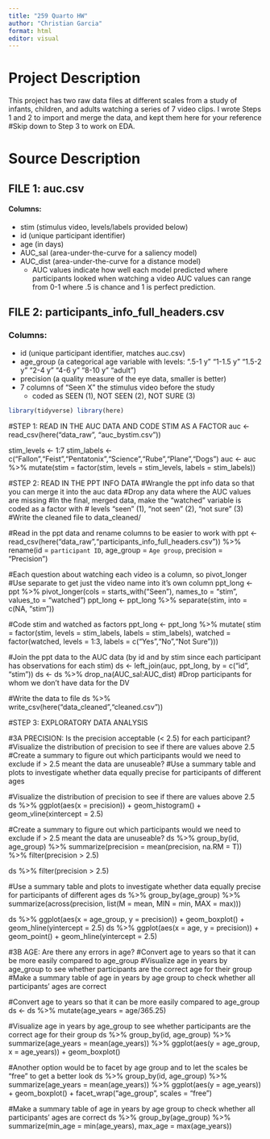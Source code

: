 ```yaml
---
title: "259 Quarto HW"
author: "Christian Garcia"
format: html
editor: visual
---
```


# Project Description

This project has two raw data files at different scales from a study of infants, children, and adults watching a series of 7 video clips. I wrote Steps 1 and 2 to import and merge the data, and kept them here for your reference #Skip down to Step 3 to work on EDA.

# Source Description

## FILE 1: auc.csv

#### Columns:

-   stim (stimulus video, levels/labels provided below)
-   id (unique participant identifier)
-   age (in days)
-   AUC_sal (area-under-the-curve for a saliency model)
-   AUC_dist (area-under-the-curve for a distance model)
    -   AUC values indicate how well each model predicted where participants looked when watching a video AUC values can range from 0-1 where .5 is chance and 1 is perfect prediction.

## FILE 2: participants_info_full_headers.csv

### Columns:

-   id (unique participant identifier, matches auc.csv)
-   age_group (a categorical age variable with levels: ".5-1 y" "1-1.5 y" "1.5-2 y" "2-4 y" "4-6 y" "8-10 y" "adult")
-   precision (a quality measure of the eye data, smaller is better)
-   7 columns of "Seen X" the stimulus video before the study
    -   coded as SEEN (1), NOT SEEN (2), NOT SURE (3)

```r
library(tidyverse) library(here)
```

#STEP 1: READ IN THE AUC DATA AND CODE STIM AS A FACTOR auc \<- read_csv(here("data_raw", "auc_bystim.csv"))

stim_levels \<- 1:7 stim_labels \<- c("Fallon","Feist","Pentatonix","Science","Rube","Plane","Dogs") auc \<- auc %\>% mutate(stim = factor(stim, levels = stim_levels, labels = stim_labels))

#STEP 2: READ IN THE PPT INFO DATA #Wrangle the ppt info data so that you can merge it into the auc data #Drop any data where the AUC values are missing #In the final, merged data, make the "watched" variable is coded as a factor with \# levels "seen" (1), "not seen" (2), "not sure" (3) #Write the cleaned file to data_cleaned/

#Read in the ppt data and rename columns to be easier to work with ppt \<- read_csv(here("data_raw","participants_info_full_headers.csv")) %\>% rename(id = `participant ID`, age_group = `Age group`, precision = "Precision")

#Each question about watching each video is a column, so pivot_longer #Use separate to get just the video name into it's own column ppt_long \<- ppt %\>% pivot_longer(cols = starts_with("Seen"), names_to = "stim", values_to = "watched") ppt_long \<- ppt_long %\>% separate(stim, into = c(NA, "stim"))

#Code stim and watched as factors ppt_long \<- ppt_long %\>% mutate( stim = factor(stim, levels = stim_labels, labels = stim_labels), watched = factor(watched, levels = 1:3, labels = c("Yes","No","Not Sure")))

#Join the ppt data to the AUC data (by id and by stim since each participant has observations for each stim) ds \<- left_join(auc, ppt_long, by = c("id", "stim")) ds \<- ds %\>% drop_na(AUC_sal:AUC_dist) #Drop participants for whom we don't have data for the DV

#Write the data to file ds %\>% write_csv(here("data_cleaned","cleaned.csv"))

#STEP 3: EXPLORATORY DATA ANALYSIS

#3A PRECISION: Is the precision acceptable (\< 2.5) for each participant? #Visualize the distribution of precision to see if there are values above 2.5 #Create a summary to figure out which participants would we need to exclude if \> 2.5 meant the data are unuseable? #Use a summary table and plots to investigate whether data equally precise for participants of different ages

#Visualize the distribution of precision to see if there are values above 2.5 ds %\>% ggplot(aes(x = precision)) + geom_histogram() + geom_vline(xintercept = 2.5)

#Create a summary to figure out which participants would we need to exclude if \> 2.5 meant the data are unuseable? ds %\>% group_by(id, age_group) %\>% summarize(precision = mean(precision, na.RM = T)) %\>% filter(precision \> 2.5)

ds %\>% filter(precision \> 2.5)

#Use a summary table and plots to investigate whether data equally precise for participants of different ages ds %\>% group_by(age_group) %\>% summarize(across(precision, list(M = mean, MIN = min, MAX = max)))

ds %\>% ggplot(aes(x = age_group, y = precision)) + geom_boxplot() + geom_hline(yintercept = 2.5) ds %\>% ggplot(aes(x = age, y = precision)) + geom_point() + geom_hline(yintercept = 2.5)

#3B AGE: Are there any errors in age? #Convert age to years so that it can be more easily compared to age_group #Visualize age in years by age_group to see whether participants are the correct age for their group #Make a summary table of age in years by age group to check whether all participants' ages are correct

#Convert age to years so that it can be more easily compared to age_group ds \<- ds %\>% mutate(age_years = age/365.25)

#Visualize age in years by age_group to see whether participants are the correct age for their group ds %\>% group_by(id, age_group) %\>% summarize(age_years = mean(age_years)) %\>% ggplot(aes(y = age_group, x = age_years)) + geom_boxplot()

#Another option would be to facet by age group and to let the scales be "free" to get a better look ds %\>% group_by(id, age_group) %\>% summarize(age_years = mean(age_years)) %\>% ggplot(aes(y = age_years)) + geom_boxplot() + facet_wrap("age_group", scales = "free")

#Make a summary table of age in years by age group to check whether all participants' ages are correct ds %\>% group_by(age_group) %\>% summarize(min_age = min(age_years), max_age = max(age_years))
